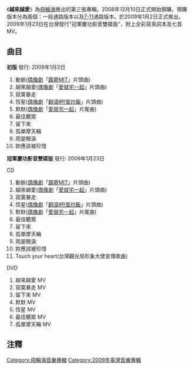 {{unreferenced|time=2017-10-22T15:20:55+00:00}}
{{Album infobox | 
|  Name        = 越來越愛
|  Type        = [[專輯|專輯]]
|  Artist      = [[飛輪海|飛輪海]]
|  Cover       = 
|  Background  = 
|  Released    = 2009年1月2日 <br/>(慶功版: 2009年1月23日)
|  Recorded    = 
|  Genre       = 國語流行、中文流行
|  Length      = 不詳
|  Label       = [[華研國際音樂股份有限公司|華研國際音樂股份有限公司]]
|  Number      =
|  Producer    = 
|  Reviews     = 
|  Last album  = [[Treasure_(飛輪海單曲)|Treasure]]<br />(2008年)
|  This album  = '''越來越愛'''<br /> (2009年)
|  Next album  = [[ONLY_YOU|ONLY YOU]]<br /> (2009年)
}}
《'''越來越愛'''》為[[飛輪海|飛輪海]]推出的第三張專輯。2008年12月10日正式開始預購。預購版本分為兩個：一般通路版本以及[[7-11|7-11]]通路版本。於2009年1月2日正式推出。2009年1月23日在台灣發行"冠軍慶功影音雙碟版"，附上全彩寫真詞本及七首MV。

==曲目==
'''初版''' 發行: 2009年1月2日

#動脈([[偶像劇|偶像劇]]「[[霹靂MIT|霹靂MIT]]」片頭曲)
#越來越愛([[偶像劇|偶像劇]]「[[愛就宅一起|愛就宅一起]]」片頭曲)
#寂寞暴走
#恆星([[偶像劇|偶像劇]]「[[翻滾吧!蛋炒飯|翻滾吧!蛋炒飯]]」片頭曲)
#默默([[偶像劇|偶像劇]]「[[愛就宅一起|愛就宅一起]]」片尾曲)
#最佳聽眾
#留下來
#孤單摩天輪
#雨是眼淚
#妳應該被珍惜

'''冠軍慶功影音雙碟版''' 發行: 2009年1月23日

CD
#動脈([[偶像劇|偶像劇]]「[[霹靂MIT|霹靂MIT]]」片頭曲)
#越來越愛([[偶像劇|偶像劇]]「[[愛就宅一起|愛就宅一起]]」片頭曲)
#寂寞暴走
#恆星([[偶像劇|偶像劇]]「[[翻滾吧!蛋炒飯|翻滾吧!蛋炒飯]]」片頭曲)
#默默([[偶像劇|偶像劇]]「[[愛就宅一起|愛就宅一起]]」片尾曲)
#最佳聽眾
#留下來
#孤單摩天輪
#雨是眼淚
#妳應該被珍惜
#Touch your heart(台灣觀光局形象大使宣傳歌曲)

DVD 
#越來越愛 MV
#寂寞暴走 MV
#留下來 MV
#默默 MV
#恆星 MV
#最佳聽眾 MV
#孤單摩天輪 MV

==注釋==
{{Reflist}}

{{飛輪海}}
[[Category:飛輪海音樂專輯|Category:飛輪海音樂專輯]]
[[Category:2009年臺灣音樂專輯|Category:2009年臺灣音樂專輯]]